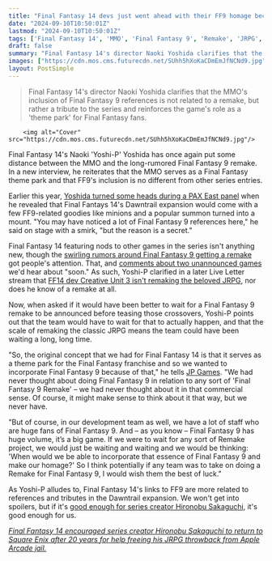 ```yaml
---
title: "Final Fantasy 14 devs just went ahead with their FF9 homage because otherwise they would have been 'waiting and waiting' for the rumored JRPG remake to show up"
date: "2024-09-10T10:50:01Z"
lastmod: "2024-09-10T10:50:01Z"
tags: ['Final Fantasy 14', 'MMO', 'Final Fantasy 9', 'Remake', 'JRPG', 'Dawntrail', 'Square Enix']
draft: false
summary: "Final Fantasy 14's director Naoki Yoshida clarifies that the MMO's inclusion of Final Fantasy 9 references is not related to a remake, but rather a tribute to the series and reinforces the game's role as a 'theme park' for Final Fantasy fans."
images: ["https://cdn.mos.cms.futurecdn.net/SUhh5hXoKaCDmEmJfNCNd9.jpg"]
layout: PostSimple
---
```

> Final Fantasy 14's director Naoki Yoshida clarifies that the MMO's inclusion of Final Fantasy 9 references is not related to a remake, but rather a tribute to the series and reinforces the game's role as a 'theme park' for Final Fantasy fans.


        <img alt="Cover" src="https://cdn.mos.cms.futurecdn.net/SUhh5hXoKaCDmEmJfNCNd9.jpg"/>
        
Final Fantasy 14's Naoki 'Yoshi-P' Yoshida has once again put some distance between the MMO and the long-rumored Final Fantasy 9 remake. In a new interview, he reiterates that the MMO serves as a Final Fantasy theme park and that FF9's inclusion is no different from other series entries.

Earlier this year, [Yoshida turned some heads during a PAX East panel](https://www.gamesradar.com/final-fantasy-14s-yoshi-p-adds-fuel-to-the-final-fantasy-9-remake-rumors-teases-that-the-reason-for-all-the-dawntrail-references-is-a-secret/) when he revealed that Final Fantays 14's Dawntrail expansion would come with a few FF9-related goodies like minions and a popular summon turned into a mount. "You may have noticed a lot of Final Fantasy 9 references here," he said on stage with a smirk, "but the reason is a secret."

Final Fantasy 14 featuring nods to other games in the series isn't anything new, though the [swirling rumors around Final Fantasy 9 getting a remake](https://www.gamesradar.com/final-fantasy-9-remake-rumors-are-doing-the-rounds-again-over-a-year-after-they-first-started/) got people's attention. That, and [comments about two unannounced games](https://www.gamesradar.com/games/final-fantasy-14s-yoshi-p-casually-confirms-square-enix-is-working-on-multiple-unannounced-games-including-2-well-reportedly-find-out-about-soon/) we'd hear about "soon." As such, Yoshi-P clarified in a later Live Letter stream that [FF14 dev Creative Unit 3 isn't remaking the beloved JRPG](https://www.gamesradar.com/games/final-fantasy/final-fantasy-14s-yoshi-p-shoots-down-speculation-hes-remaking-ff9-and-that-hed-morph-the-turn-based-jrpg-into-an-action-game-thank-you-very-much/), nor does he know of a remake at all.

Now, when asked if it would have been better to wait for a Final Fantasy 9 remake to be announced before teasing those crossovers, Yoshi-P points out that the team would have to wait for that to actually happen, and that the scale of remaking the classic JRPG means the team could have been waiting a long, long time. 

"So, the original concept that we had for Final Fantasy 14 is that it serves as a theme park for the Final Fantasy franchise and so we wanted to incorporate Final Fantasy 9 because of that," he tells [JP Games](https://jpgames.de/2024/09/wir-haben-naoki-yoshida-gefragt-was-denn-nun-mit-dem-final-fantasy-ix-remake-ist/). "We had never thought about doing Final Fantasy 9 in relation to any sort of 'Final Fantasy 9 Remake' – we had never thought about it in that commercial sense. Of course, it might make sense to think about it that way, but we never have.

"But of course, in our development team as well, we have a lot of staff who are huge fans of Final Fantasy 9. And – as you know – Final Fantasy 9 has huge volume, it’s a big game. If we were to wait for any sort of Remake project, we would just be waiting and waiting and we would be thinking: 'When would we be able to incorporate that essence of Final Fantasy 9 and make our homage?' So I think potentially if any team was to take on doing a Remake for Final Fantasy 9, I would wish them the best of luck."

As Yoshi-P alludes to, Final Fantasy 14's links to FF9 are more related to references and tributes in the Dawntrail expansion. We won't get into spoilers, but if it's [good enough for series creator Hironobu Sakaguchi](https://x.com/aitaikimochi/status/1831361665373536621), it's good enough for us.

[<em>Final Fantasy 14 encouraged series creator Hironobu Sakaguchi to return to Square Enix after 20 years for help freeing his JRPG throwback from Apple Arcade jail.</em>](https://www.gamesradar.com/games/jrpg/final-fantasy-14-encouraged-series-creator-hironobu-sakaguchi-to-return-to-square-enix-after-20-years-for-help-freeing-his-jrpg-throwback-from-apple-arcade-jail/)
        